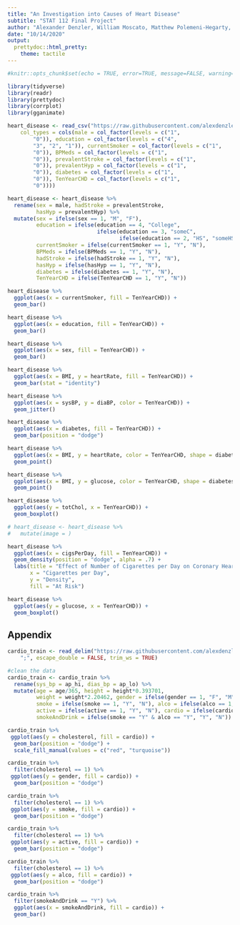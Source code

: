 ```yaml
---
title: "An Investigation into Causes of Heart Disease"
subtitle: "STAT 112 Final Project"
author: "Alexander Denzler, William Moscato, Matthew Polemeni-Hegarty, Erik Hager"
date: "10/14/2020"
output: 
  prettydoc::html_pretty: 
    theme: tactile
---
```


```r
#knitr::opts_chunk$set(echo = TRUE, error=TRUE, message=FALSE, warning=FALSE)
```

```r
library(tidyverse)
library(readr)
library(prettydoc)
library(corrplot)
library(gganimate)
```


```r
heart_disease <- read_csv("https://raw.githubusercontent.com/alexdenzler/STAT112_Final_Proj/master/framingham.csv", 
    col_types = cols(male = col_factor(levels = c("1", 
        "0")), education = col_factor(levels = c("4", 
        "3", "2", "1")), currentSmoker = col_factor(levels = c("1", 
        "0")), BPMeds = col_factor(levels = c("1", 
        "0")), prevalentStroke = col_factor(levels = c("1", 
        "0")), prevalentHyp = col_factor(levels = c("1", 
        "0")), diabetes = col_factor(levels = c("1", 
        "0")), TenYearCHD = col_factor(levels = c("1", 
        "0"))))
```

```r
heart_disease <- heart_disease %>% 
  rename(sex = male, hadStroke = prevalentStroke, 
         hasHyp = prevalentHyp) %>% 
  mutate(sex = ifelse(sex == 1, "M", "F"), 
         education = ifelse(education == 4, "College", 
                            ifelse(education == 3, "someC", 
                                   ifelse(education == 2, "HS", "someHS"))),
         currentSmoker = ifelse(currentSmoker == 1, "Y", "N"),
         BPMeds = ifelse(BPMeds == 1, "Y", "N"),
         hadStroke = ifelse(hadStroke == 1, "Y", "N"),
         hasHyp = ifelse(hasHyp == 1, "Y", "N"),
         diabetes = ifelse(diabetes == 1, "Y", "N"),
         TenYearCHD = ifelse(TenYearCHD == 1, "Y", "N"))
```


```r
heart_disease %>% 
  ggplot(aes(x = currentSmoker, fill = TenYearCHD)) +
  geom_bar()
```

```r
heart_disease %>% 
  ggplot(aes(x = education, fill = TenYearCHD)) +
  geom_bar()
```

```r
heart_disease %>% 
  ggplot(aes(x = sex, fill = TenYearCHD)) +
  geom_bar()
```

```r
heart_disease %>% 
  ggplot(aes(x = BMI, y = heartRate, fill = TenYearCHD)) +
  geom_bar(stat = "identity")
```

```r
heart_disease %>% 
  ggplot(aes(x = sysBP, y = diaBP, color = TenYearCHD)) +
  geom_jitter()
```
```r
heart_disease %>% 
  ggplot(aes(x = diabetes, fill = TenYearCHD)) + 
  geom_bar(position = "dodge")
```


```r
heart_disease %>% 
  ggplot(aes(x = BMI, y = heartRate, color = TenYearCHD, shape = diabetes)) +
  geom_point()
```

```r
heart_disease %>% 
  ggplot(aes(x = BMI, y = glucose, color = TenYearCHD, shape = diabetes)) +
  geom_point()
```



```r
heart_disease %>% 
  ggplot(aes(y = totChol, x = TenYearCHD)) +
  geom_boxplot()
```


```r
# heart_disease <- heart_disease %>% 
#   mutate(image = )
```


```r
heart_disease %>% 
  ggplot(aes(x = cigsPerDay, fill = TenYearCHD)) +
  geom_density(position = "dodge", alpha = .7) +
  labs(title = "Effect of Number of Cigarettes per Day on Coronary Heart Disease Risk",
       x = "Cigarettes per Day",
       y = "Density",
       fill = "At Risk")
```



```r
heart_disease %>% 
  ggplot(aes(y = glucose, x = TenYearCHD)) +
  geom_boxplot()
```



## Appendix

```r
cardio_train <- read_delim("https://raw.githubusercontent.com/alexdenzler/STAT112_Final_Proj/master/cardio_train.csv",
    ";", escape_double = FALSE, trim_ws = TRUE)

#clean the data
cardio_train <- cardio_train %>%
  rename(sys_bp = ap_hi, dias_bp = ap_lo) %>%
  mutate(age = age/365, height = height*0.393701,
         weight = weight*2.20462, gender = ifelse(gender == 1, "F", "M"),
         smoke = ifelse(smoke == 1, "Y", "N"), alco = ifelse(alco == 1, "Y", "N"),
         active = ifelse(active == 1, "Y", "N"), cardio = ifelse(cardio == 1, "Y", "N"),
         smokeAndDrink = ifelse(smoke == "Y" & alco == "Y", "Y", "N"))
```

```r
cardio_train %>% 
 ggplot(aes(y = cholesterol, fill = cardio)) +
  geom_bar(position = "dodge") +
  scale_fill_manual(values = c("red", "turquoise"))
```

```r
cardio_train %>% 
  filter(cholesterol == 1) %>% 
 ggplot(aes(y = gender, fill = cardio)) +
  geom_bar(position = "dodge")
```

```r
cardio_train %>% 
  filter(cholesterol == 1) %>% 
 ggplot(aes(y = smoke, fill = cardio)) +
  geom_bar(position = "dodge")
```
```r
cardio_train %>% 
  filter(cholesterol == 1) %>% 
 ggplot(aes(y = active, fill = cardio)) +
  geom_bar(position = "dodge")
```

```r
cardio_train %>% 
  filter(cholesterol == 1) %>% 
 ggplot(aes(y = alco, fill = cardio)) +
  geom_bar(position = "dodge")
```

```r
cardio_train %>% 
  filter(smokeAndDrink == "Y") %>% 
  ggplot(aes(x = smokeAndDrink, fill = cardio)) + 
  geom_bar()
```







